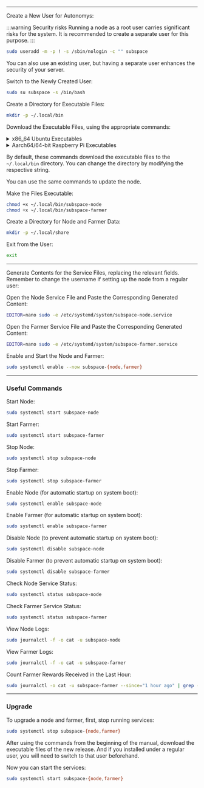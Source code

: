 

--- 

Create a New User for Autonomys:

:::warning Security risks
Running a node as a root user carries significant risks for the system. 
It is recommended to create a separate user for this purpose.
:::

```bash
sudo useradd -m -p ! -s /sbin/nologin -c "" subspace
```

You can also use an existing user, but having a separate user enhances the security of your server.

Switch to the Newly Created User:
```bash
sudo su subspace -s /bin/bash
```

Create a Directory for Executable Files:

```bash
mkdir -p ~/.local/bin
```

Download the Executable Files, using the appropriate commands:

<details>
   <summary>
    x86_64 Ubuntu Executables
    </summary>
    <details>
        <summary>
        Version 2 - for older processors since ~2009 and some old VMs
        </summary>
		Node:
		```bash
		wget -O ~/.local/bin/subspace-node https://github.com/autonomys/subspace/releases/download/mainnet-2025-aug-20/subspace-node-ubuntu-x86_64-v2-mainnet-2025-aug-20
		```
		Farmer:
		```bash
		wget -O ~/.local/bin/subspace-farmer https://github.com/autonomys/subspace/releases/download/mainnet-2025-aug-20/subspace-farmer-ubuntu-x86_64-v2-mainnet-2025-aug-20
		```
    </details>
    <details>
        <summary>
        Version skylake - For newer processors since ~2015
        </summary>
		Node:
		```bash
		wget -O ~/.local/bin/subspace-node https://github.com/autonomys/subspace/releases/download/mainnet-2025-aug-20/subspace-node-ubuntu-x86_64-skylake-mainnet-2025-aug-20
		```
		Farmer:
		```bash
		wget -O ~/.local/bin/subspace-farmer https://github.com/autonomys/subspace/releases/download/mainnet-2025-aug-20/subspace-farmer-ubuntu-x86_64-skylake-mainnet-2025-aug-20
		```
    </details>
</details>

<details>
    <summary>
    Aarch64/64-bit Raspberry Pi Executables
    </summary>
	Node:
	```bash
	wget -O ~/.local/bin/subspace-node https://github.com/autonomys/subspace/releases/download/mainnet-2025-aug-20/subspace-node-ubuntu-aarch64-mainnet-2025-aug-20
	```
	Farmer:
	```bash
	wget -O ~/.local/bin/subspace-farmer https://github.com/autonomys/subspace/releases/download/mainnet-2025-aug-20/subspace-farmer-ubuntu-aarch64-mainnet-2025-aug-20
	```
</details>

By default, these commands download the executable files to the `~/.local/bin` directory. 
You can change the directory by modifying the respective string.

You can use the same commands to update the node.

Make the Files Executable:
```bash
chmod +x ~/.local/bin/subspace-node
chmod +x ~/.local/bin/subspace-farmer
```

Create a Directory for Node and Farmer Data:
```bash
mkdir -p ~/.local/share
```

Exit from the User:
```bash
exit
```

---

Generate Contents for the Service Files, replacing the relevant fields. 
Remember to change the username if setting up the node from a regular user:

<AdvancedSystemdServiceFileGenerator />

Open the Node Service File and Paste the Corresponding Generated Content:
```bash
EDITOR=nano sudo -e /etc/systemd/system/subspace-node.service
```

Open the Farmer Service File and Paste the Corresponding Generated Content:
```bash
EDITOR=nano sudo -e /etc/systemd/system/subspace-farmer.service
```

Enable and Start the Node and Farmer:
```bash
sudo systemctl enable --now subspace-{node,farmer}
```

---

### Useful Commands

Start Node:
```bash
sudo systemctl start subspace-node
```

Start Farmer:
```bash
sudo systemctl start subspace-farmer
```

Stop Node:
```bash
sudo systemctl stop subspace-node
```

Stop Farmer:
```bash
sudo systemctl stop subspace-farmer
```

Enable Node (for automatic startup on system boot):
```bash
sudo systemctl enable subspace-node
```

Enable Farmer (for automatic startup on system boot):
```bash
sudo systemctl enable subspace-farmer
```

Disable Node (to prevent automatic startup on system boot):
```bash
sudo systemctl disable subspace-node
```

Disable Farmer (to prevent automatic startup on system boot):
```bash
sudo systemctl disable subspace-farmer
```

Check Node Service Status:
```bash
sudo systemctl status subspace-node
```

Check Farmer Service Status:
```bash
sudo systemctl status subspace-farmer
```

View Node Logs:
```bash
sudo journalctl -f -o cat -u subspace-node
```

View Farmer Logs:
```bash
sudo journalctl -f -o cat -u subspace-farmer
```

Count Farmer Rewards Received in the Last Hour:
```bash
sudo journalctl -o cat -u subspace-farmer --since="1 hour ago" | grep -i "Successfully signed reward hash" | wc -l
```

---

### Upgrade

To upgrade a node and farmer, first, stop running services:
```bash
sudo systemctl stop subspace-{node,farmer}
```

After using the commands from the beginning of the manual, download the executable files of the new release.
And if you installed under a regular user, you will need to switch to that user beforehand.

Now you can start the services:
```bash
sudo systemctl start subspace-{node,farmer}
```